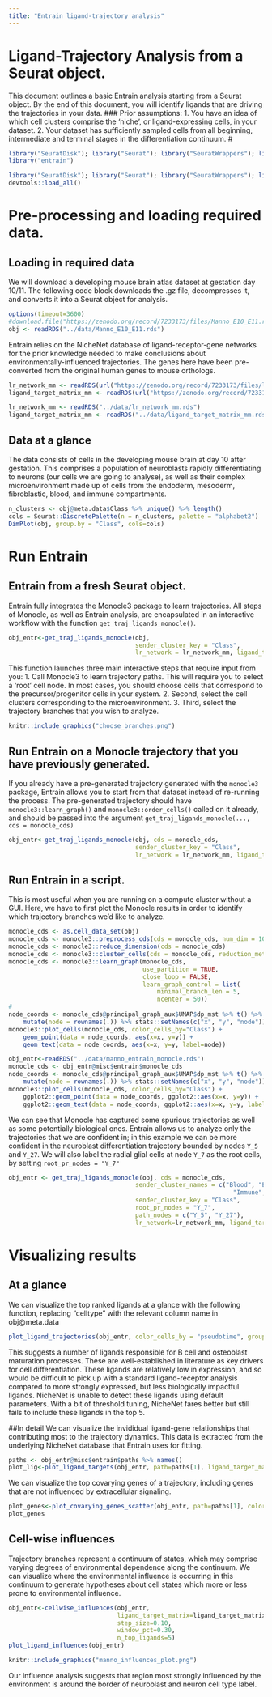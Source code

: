 ```yaml
---
title: "Entrain ligand-trajectory analysis"
---
```

# Ligand-Trajectory Analysis from a Seurat object.
This document outlines a basic Entrain analysis starting from a Seurat object. By the end of this document, you will identify ligands that are driving the trajectories in your data.
### Prior assumptions:
1. You have an idea of which cell clusters comprise the 'niche', or ligand-expressing cells, in your dataset.
2. Your dataset has sufficiently sampled cells from all beginning, intermediate and terminal stages in the differentiation continuum.
#
```r
library("SeuratDisk"); library("Seurat"); library("SeuratWrappers"); library("dplyr");
library("entrain")
```
```r
library("SeuratDisk"); library("Seurat"); library("SeuratWrappers"); library("dplyr");
devtools::load_all()
```
# Pre-processing and loading required data.
## Loading in required data
We will download a developing mouse brain atlas dataset at gestation day 10/11. The following code block downloads the .gz file, decompresses it, and converts it into a Seurat object for analysis.
```r
options(timeout=3600)
#download.file("https://zenodo.org/record/7233173/files/Manno_E10_E11.rds", "../data/Manno_E10_E11.rds")
obj <- readRDS("../data/Manno_E10_E11.rds")
```

Entrain relies on the NicheNet database of ligand-receptor-gene networks for the prior knowledge needed to make conclusions about environmentally-influenced trajectories.
The genes here have been pre-converted from the original human genes to mouse orthologs.
```r
lr_network_mm <- readRDS(url("https://zenodo.org/record/7233173/files/lr_network_mm.rds")) #
ligand_target_matrix_mm <- readRDS(url("https://zenodo.org/record/7233173/files/ligand_target_matrix_mm.rds"))
```
```r
lr_network_mm <- readRDS("../data/lr_network_mm.rds")
ligand_target_matrix_mm <- readRDS("../data/ligand_target_matrix_mm.rds")
```

## Data at a glance
The data consists of cells in the developing mouse brain at day 10 after gestation. This comprises a population of neuroblasts rapidly differentiating to neurons (our cells we are going to analyse), as well as their complex microenvironment made up of cells from the endoderm, mesoderm, fibroblastic, blood, and immune compartments.
```r
n_clusters <- obj@meta.data$Class %>% unique() %>% length()
cols = Seurat::DiscretePalette(n = n_clusters, palette = "alphabet2")
DimPlot(obj, group.by = "Class", cols=cols)
```

# Run Entrain 
## Entrain from a fresh Seurat object.
Entrain fully integrates the Monocle3 package to learn trajectories. All steps of Monocle, as well as Entrain analysis, are encapsulated in an interactive workflow with the function `get_traj_ligands_monocle()`.

``` r
obj_entr<-get_traj_ligands_monocle(obj,
                                   sender_cluster_key = "Class",
                                   lr_network = lr_network_mm, ligand_target_matrix=ligand_target_matrix_mm)
```

This function launches three main interactive steps that require input from you:
1. Call Monocle3 to learn trajectory paths. This will require you to select a 'root' cell node. In most cases, you should choose cells that correspond to the precursor/progenitor cells in your system.
2. Second, select the cell clusters corresponding to the microenvironment.
3. Third, select the trajectory branches that you wish to analyze.
``` r
knitr::include_graphics("choose_branches.png")
```

## Run Entrain on a Monocle trajectory that you have previously generated.
  If you already have a pre-generated trajectory generated with the `monocle3` package, Entrain allows you to start from that dataset instead of re-running the process. The pre-generated trajectory should have `monocle3::learn_graph()` and `monocle3::order_cells()` called on it already, and should be passed into the argument `get_traj_ligands_monocle(..., cds = monocle_cds)`
``` r
obj_entr<-get_traj_ligands_monocle(obj, cds = monocle_cds,
                                   sender_cluster_key = "Class",
                                   lr_network = lr_network_mm, ligand_target_matrix=ligand_target_matrix_mm)
```


## Run Entrain in a script.
This is most useful when you are running on a compute cluster without a GUI. Here, we have to first plot the Monocle results in order to identify which trajectory branches we'd like to analyze.

``` r
monocle_cds <- as.cell_data_set(obj)
monocle_cds <- monocle3::preprocess_cds(cds = monocle_cds, num_dim = 10)
monocle_cds <- monocle3::reduce_dimension(cds = monocle_cds)
monocle_cds <- monocle3::cluster_cells(cds = monocle_cds, reduction_method = "UMAP")
monocle_cds <- monocle3::learn_graph(monocle_cds,
                                     use_partition = TRUE,
                                     close_loop = FALSE,
                                     learn_graph_control = list(
                                         minimal_branch_len = 5,
                                         ncenter = 50))
#
node_coords <- monocle_cds@principal_graph_aux$UMAP$dp_mst %>% t() %>% as.data.frame() %>%
    mutate(node = rownames(.)) %>% stats::setNames(c("x", "y", "node"))
monocle3::plot_cells(monocle_cds, color_cells_by="Class") +
    geom_point(data = node_coords, aes(x=x, y=y)) +
    geom_text(data = node_coords, aes(x=x, y=y, label=node))
```
``` r
obj_entr<-readRDS("../data/manno_entrain_monocle.rds")
monocle_cds <- obj_entr@misc$entrain$monocle_cds
node_coords <- monocle_cds@principal_graph_aux$UMAP$dp_mst %>% t() %>% as.data.frame() %>%
    mutate(node = rownames(.)) %>% stats::setNames(c("x", "y", "node"))
monocle3::plot_cells(monocle_cds, color_cells_by="Class") +
    ggplot2::geom_point(data = node_coords, ggplot2::aes(x=x, y=y)) +
    ggplot2::geom_text(data = node_coords, ggplot2::aes(x=x, y=y, label=node))
```
We can see that Monocle has captured some spurious trajectories as well as some potentially biological ones. Entrain allows us to analyze only the trajectories that we are confident in; in this example we can be more confident in the neuroblast differentiation trajectory bounded by nodes `Y_5` and `Y_27`.
We will also label the radial glial cells at node `Y_7` as the root cells, by setting `root_pr_nodes = "Y_7"`

``` r
obj_entr <- get_traj_ligands_monocle(obj, cds = monocle_cds,
                                   sender_cluster_names = c("Blood", "Endoderm", "Fibroblast",
                                                              "Immune", "Mesoderm"),
                                   sender_cluster_key = "Class",
                                   root_pr_nodes = "Y_7",
                                   path_nodes = c("Y_5", "Y_27"),
                                   lr_network=lr_network_mm, ligand_target_matrix=ligand_target_matrix_mm)
```


# Visualizing results

## At a glance
We can visualize the top ranked ligands at a glance with the following function, replacing "celltype" with the relevant column name in obj@meta.data

``` r
plot_ligand_trajectories(obj_entr, color_cells_by = "pseudotime", group_label_size=3)
```


This suggests a number of ligands responsible for B cell and osteoblast maturation processes. These are well-established in literature as key drivers for cell differentiation. These ligands are relatively low in expression, and so would be difficult to pick up with a standard ligand-receptor analysis compared to more strongly expressed, but less biologically impactful ligands. NicheNet is unable to detect these ligands using default parameters. With a bit of threshold tuning, NicheNet fares better but still fails to include these ligands in the top 5.

##In detail
We can visualize the invididual ligand-gene relationships that contributing most to the trajectory dynamics. This data is extracted from the underlying NicheNet database that Entrain uses for fitting.

``` r
paths <- obj_entr@misc$entrain$paths %>% names()
plot_lig<-plot_ligand_targets(obj_entr, path=paths[1], ligand_target_matrix = ligand_target_matrix_mm)
```

We can visualize the top covarying genes of a trajectory, including genes that are not influenced by extracellular signaling.

``` r
plot_genes<-plot_covarying_genes_scatter(obj_entr, path=paths[1], color_key="Class", n_top_genes = 10)
plot_genes
```

## Cell-wise influences
Trajectory branches represent a continuum of states, which may comprise varying degrees of environmental dependence along the continuum. We can visualize where the environmental influence is occurring in this continuum to generate hypotheses about cell states which more or less prone to environmental influence.

``` r
obj_entr<-cellwise_influences(obj_entr,
                              ligand_target_matrix=ligand_target_matrix_mm,
                              step_size=0.10,
                              window_pct=0.30,
                              n_top_ligands=5)
plot_ligand_influences(obj_entr)
```
``` r
knitr::include_graphics("manno_influences_plot.png")
```

Our influence analysis suggests that region most strongly influenced by the environment is around the border of neuroblast and neuron cell type label.

